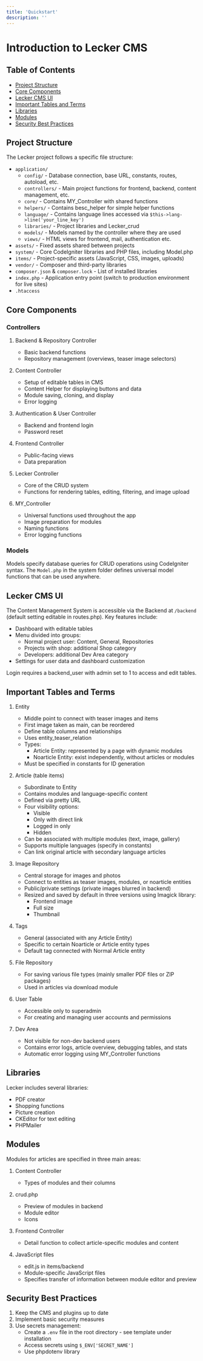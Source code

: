 ```yaml
---
title: 'Quickstart'
description: ''
---
```


# Introduction to Lecker CMS

## Table of Contents

- [Project Structure](#project-structure)
- [Core Components](#core-components)
- [Lecker CMS UI](#lecker-cms-ui)
- [Important Tables and Terms](#important-tables-and-terms)
- [Libraries](#libraries)
- [Modules](#modules)
- [Security Best Practices](#security-best-practices)

## Project Structure

The Lecker project follows a specific file structure:

- `application/`
  - `config/` - Database connection, base URL, constants, routes, autoload, etc.
  - `controllers/` - Main project functions for frontend, backend, content management, etc.
  - `core/` - Contains MY_Controller with shared functions
  - `helpers/` - Contains besc_helper for simple helper functions
  - `language/` - Contains language lines accessed via `$this->lang->line('your_line_key')`
  - `libraries/` - Project libraries and Lecker_crud
  - `models/` - Models named by the controller where they are used
  - `views/` - HTML views for frontend, mail, authentication etc.
- `assets/` - Fixed assets shared between projects
- `system/` - Core CodeIgniter libraries and PHP files, including Model.php
- `items/` - Project-specific assets (JavaScript, CSS, images, uploads)
- `vendor/` - Composer and third-party libraries
- `composer.json` & `composer.lock` - List of installed libraries
- `index.php` - Application entry point (switch to production environment for live sites)
- `.htaccess`

## Core Components

### Controllers

1. Backend & Repository Controller
   - Basic backend functions
   - Repository management (overviews, teaser image selectors)

2. Content Controller
   - Setup of editable tables in CMS
   - Content Helper for displaying buttons and data
   - Module saving, cloning, and display
   - Error logging

3. Authentication & User Controller
   - Backend and frontend login
   - Password reset

4. Frontend Controller
   - Public-facing views
   - Data preparation

5. Lecker Controller
   - Core of the CRUD system
   - Functions for rendering tables, editing, filtering, and image upload

6. MY_Controller
   - Universal functions used throughout the app
   - Image preparation for modules
   - Naming functions
   - Error logging functions

### Models

Models specify database queries for CRUD operations using CodeIgniter syntax. The `Model.php` in the system folder defines universal model functions that can be used anywhere.

## Lecker CMS UI

The Content Management System is accessible via the Backend at `/backend` (default setting editable in routes.php). Key features include:

- Dashboard with editable tables
- Menu divided into groups:
  - Normal project user: Content, General, Repositories
  - Projects with shop: additional Shop category
  - Developers: additional Dev Area category
- Settings for user data and dashboard customization

<Note>
Login requires a backend_user with admin set to 1 to access and edit tables.
</Note>

## Important Tables and Terms

1. Entity
   - Middle point to connect with teaser images and items
   - First image taken as main, can be reordered
   - Define table columns and relationships
   - Uses entity_teaser_relation
   - Types:
     - Article Entity: represented by a page with dynamic modules
     - Noarticle Entity: exist independently, without articles or modules
   - Must be specified in constants for ID generation

2. Article (table items)
   - Subordinate to Entity
   - Contains modules and language-specific content
   - Defined via pretty URL
   - Four visibility options:
     - Visible
     - Only with direct link
     - Logged in only
     - Hidden
   - Can be associated with multiple modules (text, image, gallery)
   - Supports multiple languages (specify in constants)
   - Can link original article with secondary language articles

3. Image Repository
   - Central storage for images and photos
   - Connect to entities as teaser images, modules, or noarticle entities
   - Public/private settings (private images blurred in backend)
   - Resized and saved by default in three versions using Imagick library:
     - Frontend image
     - Full size
     - Thumbnail

4. Tags
   - General (associated with any Article Entity)
   - Specific to certain Noarticle or Article entity types
   - Default tag connected with Normal Article entity

5. File Repository
   - For saving various file types (mainly smaller PDF files or ZIP packages)
   - Used in articles via download module

6. User Table
   - Accessible only to superadmin
   - For creating and managing user accounts and permissions

7. Dev Area
   - Not visible for non-dev backend users
   - Contains error logs, article overview, debugging tables, and stats
   - Automatic error logging using MY_Controller functions

## Libraries

Lecker includes several libraries:

- PDF creator
- Shopping functions
- Picture creation
- CKEditor for text editing
- PHPMailer

## Modules

Modules for articles are specified in three main areas:

1. Content Controller
   - Types of modules and their columns

2. crud.php
   - Preview of modules in backend
   - Module editor
   - Icons

3. Frontend Controller
   - Detail function to collect article-specific modules and content

4. JavaScript files
   - edit.js in items/backend
   - Module-specific JavaScript files
   - Specifies transfer of information between module editor and preview

## Security Best Practices

1. Keep the CMS and plugins up to date
2. Implement basic security measures
3. Use secrets management:
   - Create a `.env` file in the root directory - see template under installation
   - Access secrets using `$_ENV['SECRET_NAME']`
   - Use phpdotenv library

